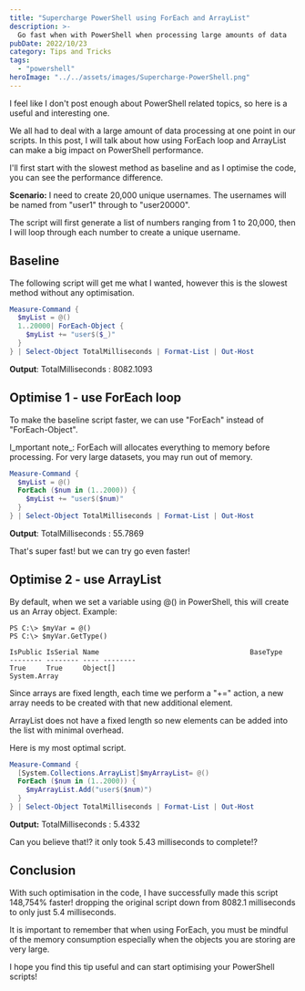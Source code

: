 ```yaml
---
title: "Supercharge PowerShell using ForEach and ArrayList"
description: >-
  Go fast when with PowerShell when processing large amounts of data
pubDate: 2022/10/23
category: Tips and Tricks
tags:
  - "powershell"
heroImage: "../../assets/images/Supercharge-PowerShell.png"
---
```


I feel like I don't post enough about PowerShell related topics, so here is a useful and interesting one.

We all had to deal with a large amount of data processing at one point in our scripts. In this post, I will talk about how using ForEach loop and ArrayList can make a big impact on PowerShell performance.

I'll first start with the slowest method as baseline and as I optimise the code, you can see the performance difference.

**Scenario:** I need to create 20,000 unique usernames. The usernames will be named from "user1" through to "user20000".

The script will first generate a list of numbers ranging from 1 to 20,000, then I will loop through each number to create a unique username.

## Baseline

The following script will get me what I wanted, however this is the slowest method without any optimisation.

```powershell
Measure-Command {
  $myList = @()
  1..20000| ForEach-Object {
    $myList += "user$($_)"
  }
} | Select-Object TotalMilliseconds | Format-List | Out-Host
```

**Output**: TotalMilliseconds : 8082.1093

## Optimise 1 - use ForEach loop

To make the baseline script faster, we can use "ForEach" instead of "ForEach-Object".

I_mportant note_: ForEach will allocates everything to memory before processing. For very large datasets, you may run out of memory.

```powershell
Measure-Command {
  $myList = @()
  ForEach ($num in (1..2000)) {
    $myList += "user$($num)"
  }
} | Select-Object TotalMilliseconds | Format-List | Out-Host
```

**Output**: TotalMilliseconds : 55.7869

That's super fast! but we can try go even faster!

## Optimise 2 - use ArrayList

By default, when we set a variable using @() in PowerShell, this will create us an Array object. Example:

```
PS C:\> $myVar = @()
PS C:\> $myVar.GetType()

IsPublic IsSerial Name                                     BaseType
-------- -------- ---- --------
True     True     Object[]                                 System.Array
```

Since arrays are fixed length, each time we perform a "+=" action, a new array needs to be created with that new additional element.

ArrayList does not have a fixed length so new elements can be added into the list with minimal overhead.

Here is my most optimal script.

```powershell
Measure-Command {
  [System.Collections.ArrayList]$myArrayList= @()
  ForEach ($num in (1..2000)) {
    $myArrayList.Add("user$($num)")
  }
} | Select-Object TotalMilliseconds | Format-List | Out-Host
```

**Output:** TotalMilliseconds : 5.4332

Can you believe that!? it only took 5.43 milliseconds to complete!?

## Conclusion

With such optimisation in the code, I have successfully made this script 148,754% faster! dropping the original script down from 8082.1 milliseconds to only just 5.4 milliseconds.

It is important to remember that when using ForEach, you must be mindful of the memory consumption especially when the objects you are storing are very large.

I hope you find this tip useful and can start optimising your PowerShell scripts!
